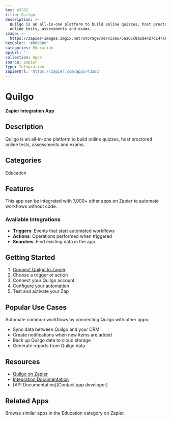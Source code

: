 ```yaml
---
key: 43282
title: Quilgo
description: >-
  Quilgo is an all-in-one platform to build online quizzes, host proctored
  online tests, assessments and exams.
image: >-
  https://zapier-images.imgix.net/storage/services/5aa05c8a18e427d147a88a8dfe4df595.png?auto=format%2Ccompress&ixlib=python-3.0.0&q=50
hexColor: '#000000'
categories: Education
apiUrl: ''
collection: Apps
source: zapier
type: Integration
zapierUrl: 'https://zapier.com/apps/43282'
---
```

# Quilgo

**Zapier Integration App**

## Description

Quilgo is an all-in-one platform to build online quizzes, host proctored online tests, assessments and exams.

## Categories

Education

## Features

This app can be integrated with 7,000+ other apps on Zapier to automate workflows without code.

### Available Integrations

- **Triggers**: Events that start automated workflows
- **Actions**: Operations performed when triggered
- **Searches**: Find existing data in the app

## Getting Started

1. [Connect Quilgo to Zapier](https://zapier.com/apps/43282)
2. Choose a trigger or action
3. Connect your Quilgo account
4. Configure your automation
5. Test and activate your Zap

## Popular Use Cases

Automate common workflows by connecting Quilgo with other apps:

- Sync data between Quilgo and your CRM
- Create notifications when new items are added
- Back up Quilgo data to cloud storage
- Generate reports from Quilgo data

## Resources

- [Quilgo on Zapier](https://zapier.com/apps/43282)
- [Integration Documentation](https://zapier.com/apps/43282/integrations)
- [API Documentation](Contact app developer)

## Related Apps

Browse similar apps in the Education category on Zapier.
